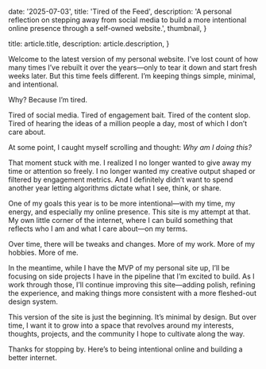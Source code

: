 
  date: '2025-07-03',
  title: 'Tired of the Feed',
  description:
    'A personal reflection on stepping away from social media to build a more intentional online presence through a self-owned website.',
  thumbnail,
}

  title: article.title,
  description: article.description,
}


Welcome to the latest version of my personal website. I’ve lost count of how many times I’ve rebuilt it over the years—only to tear it down and start fresh weeks later. But this time feels different. I’m keeping things simple, minimal, and intentional.

Why? Because I’m tired.

Tired of social media.
Tired of engagement bait.
Tired of the content slop.
Tired of hearing the ideas of a million people a day, most of which I don’t care about.

At some point, I caught myself scrolling and thought: _Why am I doing this?_

That moment stuck with me. I realized I no longer wanted to give away my time or attention so freely. I no longer wanted my creative output shaped or filtered by engagement metrics. And I definitely didn’t want to spend another year letting algorithms dictate what I see, think, or share.

One of my goals this year is to be more intentional—with my time, my energy, and especially my online presence. This site is my attempt at that. My own little corner of the internet, where I can build something that reflects who I am and what I care about—on my terms.

Over time, there will be tweaks and changes. More of my work. More of my hobbies. More of me.

In the meantime, while I have the MVP of my personal site up, I’ll be focusing on side projects I have in the pipeline that I’m excited to build. As I work through those, I’ll continue improving this site—adding polish, refining the experience, and making things more consistent with a more fleshed-out design system.

This version of the site is just the beginning. It’s minimal by design. But over time, I want it to grow into a space that revolves around my interests, thoughts, projects, and the community I hope to cultivate along the way.

Thanks for stopping by. Here’s to being intentional online and building a better internet.
